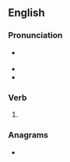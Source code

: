 ==English==

===Pronunciation===
* {{a|US}} {{IPA|en|/fɔɹ.ˈsɔ/}}
* {{audio|en|en-us-foresaw.ogg|Audio (US)}}
* {{rhymes|en|ɔː|s=2}}

===Verb===
{{head|en|verb form}}

# {{en-simple past of|foresee}}

===Anagrams===
* {{anagrams|en|a=aeforsw|wofares}}
